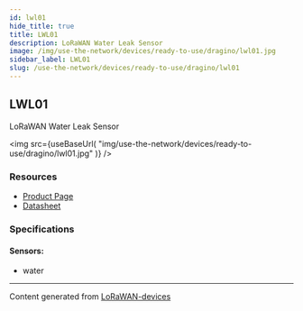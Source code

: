 ```yaml
---
id: lwl01
hide_title: true
title: LWL01
description: LoRaWAN Water Leak Sensor
image: /img/use-the-network/devices/ready-to-use/dragino/lwl01.jpg
sidebar_label: LWL01
slug: /use-the-network/devices/ready-to-use/dragino/lwl01
---
```



## LWL01

LoRaWAN Water Leak Sensor

<img
src={useBaseUrl(
"img/use-the-network/devices/ready-to-use/dragino/lwl01.jpg"
)}
/>

### Resources

- [Product Page](http://www.dragino.com/products/lora-lorawan-end-node/item/158-lwl01.html)
- [Datasheet](http://www.dragino.com/products/lora-lorawan-end-node/item/158-lwl01.html)

### Specifications

#### Sensors:
- water



---
Content generated from [LoRaWAN-devices](https://github.com/TheThingsNetwork/lorawan-devices)
